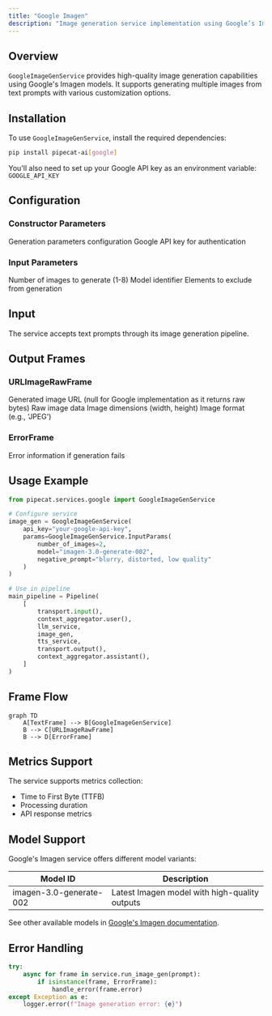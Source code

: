 ```yaml
---
title: "Google Imagen"
description: "Image generation service implementation using Google’s Imagen models"
---
```


## Overview

`GoogleImageGenService` provides high-quality image generation capabilities using Google's Imagen models. It supports generating multiple images from text prompts with various customization options.

## Installation

To use `GoogleImageGenService`, install the required dependencies:

```bash
pip install pipecat-ai[google]
```

You'll also need to set up your Google API key as an environment variable: `GOOGLE_API_KEY`

## Configuration

### Constructor Parameters

<ParamField path="params" type="InputParams" default="InputParams()">
  Generation parameters configuration
</ParamField>

<ParamField path="api_key" type="str" required>
  Google API key for authentication
</ParamField>

### Input Parameters

<ParamField path="number_of_images" type="int" default="1">
  Number of images to generate (1-8)
</ParamField>

<ParamField path="model" type="str" default="imagen-3.0-generate-002">
  Model identifier
</ParamField>

<ParamField path="negative_prompt" type="str" default="None">
  Elements to exclude from generation
</ParamField>

## Input

The service accepts text prompts through its image generation pipeline.

## Output Frames

### URLImageRawFrame

<ParamField path="url" type="string">
  Generated image URL (null for Google implementation as it returns raw bytes)
</ParamField>

<ParamField path="image" type="bytes">
  Raw image data
</ParamField>

<ParamField path="size" type="tuple">
  Image dimensions (width, height)
</ParamField>

<ParamField path="format" type="string">
  Image format (e.g., 'JPEG')
</ParamField>

### ErrorFrame

<ParamField path="error" type="string">
  Error information if generation fails
</ParamField>

## Usage Example

```python
from pipecat.services.google import GoogleImageGenService

# Configure service
image_gen = GoogleImageGenService(
    api_key="your-google-api-key",
    params=GoogleImageGenService.InputParams(
        number_of_images=2,
        model="imagen-3.0-generate-002",
        negative_prompt="blurry, distorted, low quality"
    )
)

# Use in pipeline
main_pipeline = Pipeline(
    [
        transport.input(),
        context_aggregator.user(),
        llm_service,
        image_gen,
        tts_service,
        transport.output(),
        context_aggregator.assistant(),
    ]
)
```

## Frame Flow

```mermaid
graph TD
    A[TextFrame] --> B[GoogleImageGenService]
    B --> C[URLImageRawFrame]
    B --> D[ErrorFrame]
```

## Metrics Support

The service supports metrics collection:

- Time to First Byte (TTFB)
- Processing duration
- API response metrics

## Model Support

Google's Imagen service offers different model variants:

| Model ID                | Description                                   |
| ----------------------- | --------------------------------------------- |
| imagen-3.0-generate-002 | Latest Imagen model with high-quality outputs |

See other available models in [Google's Imagen documentation](https://cloud.google.com/vertex-ai/generative-ai/docs/model-reference/imagen-api).

## Error Handling

```python
try:
    async for frame in service.run_image_gen(prompt):
        if isinstance(frame, ErrorFrame):
            handle_error(frame.error)
except Exception as e:
    logger.error(f"Image generation error: {e}")
```
